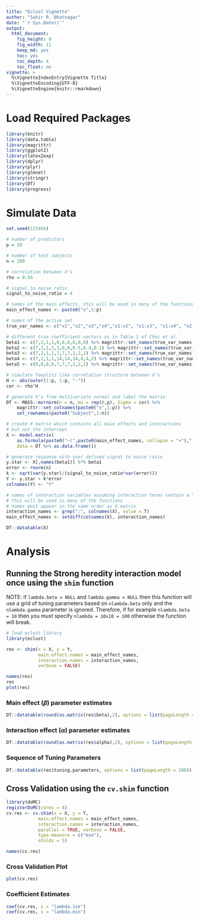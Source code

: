 ```yaml
---
title: "Eclust Vignette"
author: "Sahir R. Bhatnagar"
date: "`r Sys.Date()`"
output:
  html_document:
    fig_height: 8
    fig_width: 11
    keep_md: yes
    toc: yes
    toc_depth: 4
    toc_float: no
vignette: >
  %\VignetteIndexEntry{Vignette Title}
  %\VignetteEncoding{UTF-8}
  %\VignetteEngine{knitr::rmarkdown}
---
```


# Load Required Packages

```r
library(knitr)
library(data.table)
library(magrittr)
library(ggplot2)
library(latex2exp)
library(dplyr)
library(plyr)
library(glmnet)
library(stringr)
library(DT)
library(progress)
```


# Simulate Data

```r

set.seed(123456)

# number of predictors
p = 10 

# number of test subjects
n = 200

# correlation between X's
rho = 0.50

# signal to noise ratio
signal_to_noise_ratio = 4

# names of the main effects, this will be used in many of the functions
main_effect_names <- paste0("x",1:p) 

# names of the active set
true_var_names <- c("x1","x2","x3","x4","x1:x2", "x1:x3", "x1:x4", "x2:x3", "x2:x4", "x3:x4")

# different true coefficient vectors as in Table 1 of Choi et al. 
beta1 <- c(7,2,1,1,0,0,0,0,0,0) %>% magrittr::set_names(true_var_names)
beta2 <- c(7,2,1,1,1,0,0,0.5,0.4,0.1) %>% magrittr::set_names(true_var_names)
beta3 <- c(7,2,1,1,7,7,7,2,2,1) %>% magrittr::set_names(true_var_names)
beta4 <- c(7,2,1,1,14,14,14,4,4,2) %>% magrittr::set_names(true_var_names)
beta5 <- c(0,0,0,0,7,7,7,2,2,1) %>% magrittr::set_names(true_var_names)

# simulate Toeplitz like correlation structure between X's
H <- abs(outer(1:p, 1:p, "-"))
cor <- rho^H

# generate X's from multivariate normal and label the matrix
DT <- MASS::mvrnorm(n = n, mu = rep(0,p), Sigma = cor) %>% 
    magrittr::set_colnames(paste0("x",1:p)) %>% 
    set_rownames(paste0("Subject",1:n))

# create X matrix which contains all main effects and interactions
# but not the intercept
X <- model.matrix(
    as.formula(paste0("~(",paste0(main_effect_names, collapse = "+"),")^2-1")), 
    data = DT %>% as.data.frame()) 

# generate response with user defined signal to noise ratio 
y.star <- X[,names(beta1)] %*% beta1
error <- rnorm(n)
k <- sqrt(var(y.star)/(signal_to_noise_ratio*var(error))) 
Y <- y.star + k*error 
colnames(Y) <- "Y"

# names of interaction variables assuming interaction terms contain a ":"
# this will be used in many of the functions
# names must appear in the same order as X matrix
interaction_names <- grep(":", colnames(X), value = T)
main_effect_names <- setdiff(colnames(X), interaction_names)
```

```r
DT::datatable(X)
```


# Analysis

## Running the Strong heredity interaction model once using the `shim` function

NOTE: if `lambda.beta = NULL` and `lambda.gamma = NULL` then this function will use a grid of tuning parameters based on `nlambda.beta` only and the `nlambda.gamma` parameter is ignored. Therefore, if for example `nlambda.beta = 10` then you must specify `nlambda = 10x10 = 100` otherwise the function will break.

```r
# load eclust library
library(eclust)

res <- shim(x = X, y = Y,
            main.effect.names = main_effect_names,
            interaction.names = interaction_names,
            verbose = FALSE)

names(res)
res
plot(res)
```

### Main effect ($\beta$) parameter estimates


```r
DT::datatable(round(as.matrix(res$beta),2), options = list(pageLength = 100))
```


### Interaction effect ($\alpha$) parameter estimates


```r
DT::datatable(round(as.matrix(res$alpha),2), options = list(pageLength = 100))
```


### Sequence of Tuning Parameters

```r
DT::datatable(res$tuning.parameters, options = list(pageLength = 100))
```



## Cross Validation using the `cv.shim` function

```r

library(doMC)
registerDoMC(cores = 4)
cv.res <- cv.shim(x = X, y = Y,
            main.effect.names = main_effect_names,
            interaction.names = interaction_names,
            parallel = TRUE, verbose = FALSE,
            type.measure = c("mse"), 
            nfolds = 5)

names(cv.res)
```

### Cross Validation Plot

```r
plot(cv.res)
```


### Coefficient Estimates

```r
coef(cv.res, s = "lambda.1se")
coef(cv.res, s = "lambda.min")
```





